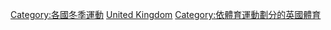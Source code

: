 [[Category:各國冬季運動|Category:各國冬季運動]]
[[Category:歐洲冬季運動|United Kingdom]]
[[Category:依體育運動劃分的英國體育|Category:依體育運動劃分的英國體育]]
